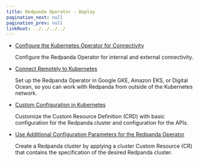 ```yaml
---
title: Redpanda Operator - Deploy
pagination_next: null
pagination_prev: null
linkRoot: ../../../../
---
```


<head>
    <meta name="title" content="Redpanda BYOC Cloud"/>
    <meta name="description" content="Redpanda BYOC Cloud Deployment"/>
</head>


<DeprecationNote frontmatter={frontMatter}/>

- [Configure the Kubernetes Operator for Connectivity](../../redpanda-operator/kubernetes-connectivity)

   Configure the Redpanda Operator for internal and external connectivity. 

- [Connect Remotely to Kubernetes](../../redpanda-operator/kubernetes-external-connect)

   Set up the Redpanda Operator in Google GKE, Amazon EKS, or Digital Ocean, so you can work with Redpanda from outside of the Kubernetes network.

- [Custom Configuration in Kubernetes](../../redpanda-operator/kubernetes-additional-config)

   Customize the Custom Resource Definition (CRD) with basic configuration for the Redpanda cluster and configuration for the APIs.

- [Use Additional Configuration Parameters for the Redpanda Operator](../../redpanda-operator/arbitrary-configuration)

   Create a Redpanda cluster by applying a cluster Custom Resource (CR) that contains the specification of the desired Redpanda cluster. 

